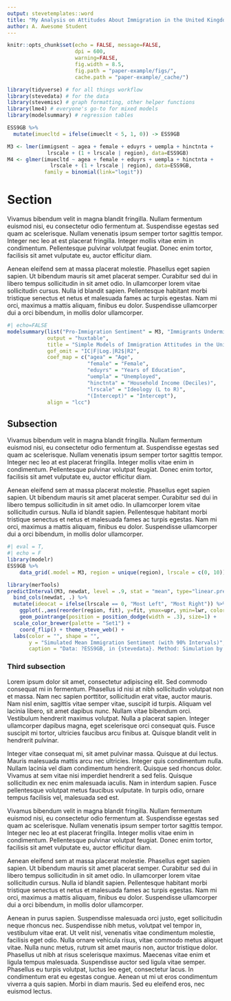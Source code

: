 ```yaml
---
output: stevetemplates::word
title: "My Analysis on Attitudes About Immigration in the United Kingdom"
author: A. Awesome Student
---
```


```r
knitr::opts_chunk$set(echo = FALSE, message=FALSE,
                      dpi = 600,
                      warning=FALSE,
                      fig.width = 8.5,
                      fig.path = "paper-example/figs/",
                      cache.path = "paper-example/_cache/")

library(tidyverse) # for all things workflow
library(stevedata) # for the data
library(stevemisc) # graph formatting, other helper functions
library(lme4) # everyone's go-to for mixed models
library(modelsummary) # regression tables

ESS9GB %>%
  mutate(imuecltd = ifelse(imueclt < 5, 1, 0)) -> ESS9GB

M3 <- lmer(immigsent ~ agea + female + eduyrs + uempla + hinctnta + 
             lrscale + (1 + lrscale | region), data=ESS9GB)
M4 <- glmer(imuecltd ~ agea + female + eduyrs + uempla + hinctnta + 
              lrscale + (1 + lrscale | region), data=ESS9GB,
            family = binomial(link="logit"))

```

# Section

Vivamus bibendum velit in magna blandit fringilla. Nullam fermentum euismod nisi, eu consectetur odio fermentum at. Suspendisse egestas sed quam ac scelerisque. Nullam venenatis ipsum semper tortor sagittis tempor. Integer nec leo at est placerat fringilla. Integer mollis vitae enim in condimentum. Pellentesque pulvinar volutpat feugiat. Donec enim tortor, facilisis sit amet vulputate eu, auctor efficitur diam.

Aenean eleifend sem at massa placerat molestie. Phasellus eget sapien sapien. Ut bibendum mauris sit amet placerat semper. Curabitur sed dui in libero tempus sollicitudin in sit amet odio. In ullamcorper lorem vitae sollicitudin cursus. Nulla id blandit sapien. Pellentesque habitant morbi tristique senectus et netus et malesuada fames ac turpis egestas. Nam mi orci, maximus a mattis aliquam, finibus eu dolor. Suspendisse ullamcorper dui a orci bibendum, in mollis dolor ullamcorper.




```r
#| echo=FALSE
modelsummary(list("Pro-Immigration Sentiment" = M3, "Immigrants Undermine Culture" = M4),
             output = "huxtable",
             title = "Simple Models of Immigration Attitudes in the United Kingdom",
             gof_omit = "IC|F|Log.|R2$|R2",
             coef_map = c("agea" = "Age",
                          "female" = "Female",
                          "eduyrs" = "Years of Education",
                          "uempla" = "Unemployed",
                          "hinctnta" = "Household Income (Deciles)",
                          "lrscale" = "Ideology (L to R)",
                          "(Intercept)" = "Intercept"),
             align = "lcc")
```


## Subsection

Vivamus bibendum velit in magna blandit fringilla. Nullam fermentum euismod nisi, eu consectetur odio fermentum at. Suspendisse egestas sed quam ac scelerisque. Nullam venenatis ipsum semper tortor sagittis tempor. Integer nec leo at est placerat fringilla. Integer mollis vitae enim in condimentum. Pellentesque pulvinar volutpat feugiat. Donec enim tortor, facilisis sit amet vulputate eu, auctor efficitur diam.

Aenean eleifend sem at massa placerat molestie. Phasellus eget sapien sapien. Ut bibendum mauris sit amet placerat semper. Curabitur sed dui in libero tempus sollicitudin in sit amet odio. In ullamcorper lorem vitae sollicitudin cursus. Nulla id blandit sapien. Pellentesque habitant morbi tristique senectus et netus et malesuada fames ac turpis egestas. Nam mi orci, maximus a mattis aliquam, finibus eu dolor. Suspendisse ullamcorper dui a orci bibendum, in mollis dolor ullamcorper.


```r
#| eval = T,
#| echo = F
library(modelr)
ESS9GB %>%
    data_grid(.model = M3, region = unique(region), lrscale = c(0, 10)) -> newdat

library(merTools)
predictInterval(M3, newdat, level = .9, stat = "mean", type="linear.prediction", include.resid.var = FALSE) %>%
  bind_cols(newdat, .) %>%
  mutate(ideocat = ifelse(lrscale == 0, "Most Left", "Most Right")) %>%
    ggplot(.,aes(reorder(region, fit), y=fit, ymax=upr, ymin=lwr, color=ideocat, shape=ideocat)) +
    geom_pointrange(position = position_dodge(width = .3), size=1) +
  scale_color_brewer(palette = "Set1") +
    coord_flip() + theme_steve_web() +
  labs(color = "", shape = "",
       y = "Simulated Mean Immigration Sentiment (with 90% Intervals)", x = "",
       caption = "Data: ?ESS9GB, in {stevedata}. Method: Simulation by multivariate normal distribution of coefficients and variance-covariance matrix.")
```

### Third subsection

Lorem ipsum dolor sit amet, consectetur adipiscing elit. Sed commodo consequat mi in fermentum. Phasellus id nisi at nibh sollicitudin volutpat non et massa. Nam nec sapien porttitor, sollicitudin erat vitae, auctor mauris. Nam nisl enim, sagittis vitae semper vitae, suscipit id turpis. Aliquam vel lacinia libero, sit amet dapibus nunc. Nullam vitae bibendum orci. Vestibulum hendrerit maximus volutpat. Nulla a placerat sapien. Integer ullamcorper dapibus magna, eget scelerisque orci consequat quis. Fusce suscipit mi tortor, ultricies faucibus arcu finibus at. Quisque blandit velit in hendrerit pulvinar.

Integer vitae consequat mi, sit amet pulvinar massa. Quisque at dui lectus. Mauris malesuada mattis arcu nec ultricies. Integer quis condimentum nulla. Nullam lacinia vel diam condimentum hendrerit. Quisque sed rhoncus dolor. Vivamus at sem vitae nisi imperdiet hendrerit a sed felis. Quisque sollicitudin ex nec enim malesuada iaculis. Nam in interdum sapien. Fusce pellentesque volutpat metus faucibus vulputate. In turpis odio, ornare tempus facilisis vel, malesuada sed est.

Vivamus bibendum velit in magna blandit fringilla. Nullam fermentum euismod nisi, eu consectetur odio fermentum at. Suspendisse egestas sed quam ac scelerisque. Nullam venenatis ipsum semper tortor sagittis tempor. Integer nec leo at est placerat fringilla. Integer mollis vitae enim in condimentum. Pellentesque pulvinar volutpat feugiat. Donec enim tortor, facilisis sit amet vulputate eu, auctor efficitur diam.

Aenean eleifend sem at massa placerat molestie. Phasellus eget sapien sapien. Ut bibendum mauris sit amet placerat semper. Curabitur sed dui in libero tempus sollicitudin in sit amet odio. In ullamcorper lorem vitae sollicitudin cursus. Nulla id blandit sapien. Pellentesque habitant morbi tristique senectus et netus et malesuada fames ac turpis egestas. Nam mi orci, maximus a mattis aliquam, finibus eu dolor. Suspendisse ullamcorper dui a orci bibendum, in mollis dolor ullamcorper.

Aenean in purus sapien. Suspendisse malesuada orci justo, eget sollicitudin neque rhoncus nec. Suspendisse nibh metus, volutpat vel tempor in, vestibulum vitae erat. Ut velit nisl, venenatis vitae condimentum molestie, facilisis eget odio. Nulla ornare vehicula risus, vitae commodo metus aliquet vitae. Nulla nunc metus, rutrum sit amet mauris non, auctor tristique dolor. Phasellus ut nibh at risus scelerisque maximus. Maecenas vitae enim et ligula tempus malesuada. Suspendisse auctor sed ligula vitae semper. Phasellus eu turpis volutpat, luctus leo eget, consectetur lacus. In condimentum erat eu egestas congue. Aenean ut mi ut eros condimentum viverra a quis sapien. Morbi in diam mauris. Sed eu eleifend eros, nec euismod lectus.
